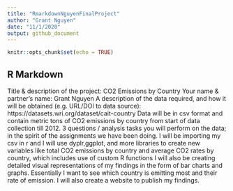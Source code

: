 ```yaml
---
title: "RmarkdownNguyenFinalProject"
author: "Grant Nguyen"
date: "11/1/2020"
output: github_document
---
```


```r
knitr::opts_chunk$set(echo = TRUE)
```

## R Markdown

Title & description of the project: CO2 Emissions by Country
Your name & partner's name: Grant Nguyen
A description of the data required, and how it will be obtained (e.g. URL/DOI to data source): https://datasets.wri.org/dataset/cait-country 
  Data will be in csv format and contain metric tons of CO2 emissions by country from start of data collection till 2012.
3 questions / analysis tasks you will perform on the data; in the spirit of the assignments we have been doing.
  I will be importing my csv in r and I will use dyplr,ggplot, and more libraries to create new variables like total CO2 emissions by country and average CO2 rates by country, which includes use of custom R functions
  I will also be creating detailed visual representations of my findings in the form of bar charts and graphs. 
  Essentially I want to see which country is emitting most and their rate of emission.
  I will also create a website to publish my findings.